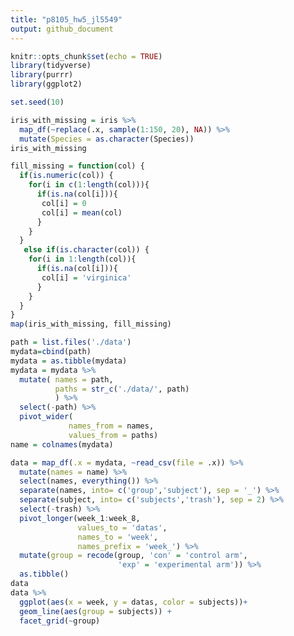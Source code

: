 ```yaml
---
title: "p8105_hw5_jl5549"
output: github_document
---
```


```r
knitr::opts_chunk$set(echo = TRUE)
library(tidyverse)
library(purrr)
library(ggplot2)
```

```r
set.seed(10)

iris_with_missing = iris %>% 
  map_df(~replace(.x, sample(1:150, 20), NA)) %>%
  mutate(Species = as.character(Species))
iris_with_missing
```

```r
fill_missing = function(col) {
  if(is.numeric(col)) {
    for(i in c(1:length(col))){
      if(is.na(col[i])){
       col[i] = 0
       col[i] = mean(col)
      }
    }
  }
   else if(is.character(col)) {
    for(i in 1:length(col)){
      if(is.na(col[i])){
       col[i] = 'virginica'
      }
    }
  }
}
map(iris_with_missing, fill_missing)
```

```r

path = list.files('./data')
mydata=cbind(path)
mydata = as.tibble(mydata)
mydata = mydata %>% 
  mutate( names = path,
          paths = str_c('./data/', path)
          ) %>% 
  select(-path) %>% 
  pivot_wider(
             names_from = names,
             values_from = paths)
name = colnames(mydata)
```

```r
data = map_df(.x = mydata, ~read_csv(file = .x)) %>% 
  mutate(names = name) %>% 
  select(names, everything()) %>% 
  separate(names, into= c('group','subject'), sep = '_') %>% 
  separate(subject, into= c('subjects','trash'), sep = 2) %>%  
  select(-trash) %>% 
  pivot_longer(week_1:week_8,
               values_to = 'datas',
               names_to = 'week',
               names_prefix = 'week_') %>% 
  mutate(group = recode(group, 'con' = 'control arm',
                        'exp' = 'experimental arm')) %>% 
  as.tibble()
data
data %>% 
  ggplot(aes(x = week, y = datas, color = subjects))+
  geom_line(aes(group = subjects)) +
  facet_grid(~group)
  
```

